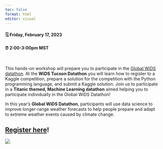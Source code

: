 ```yaml
---
toc: false
format: html
editor: visual
---
```


#### 🗓️ Friday, February 17, 2023

#### ⏰ 2:00-3:00pm MST

\

This hands-on workshop will prepare you to participate in the [Global WiDS datathon](https://www.widsconference.org/datathon.html). At the **WiDS Tucson Datathon** you will learn how to register to a Kaggle competition, prepare a solution for the competition with the Python programming language, and submit a Kaggle solution. Join us to participate in a **Titanic themed, Machine Learning datathon** aimed helping you to participate individually in the Global WiDS Datathon!

In this year's **Global WiDS Datathon**, participants will use data science to improve longer-range weather forecasts to help people prepare and adapt to extreme weather events caused by climate change.

::: callout-important
## [Register here](https://bit.ly/datathon-workshop-2023)!
:::

![](images/WiDS-Tucson-Datathon.png){fig-alt="WiDS Tucson Datathon Flier featuring WiDS Tucson logo, headshots of two speakers, and a QR code to register" fig-align="center"}
